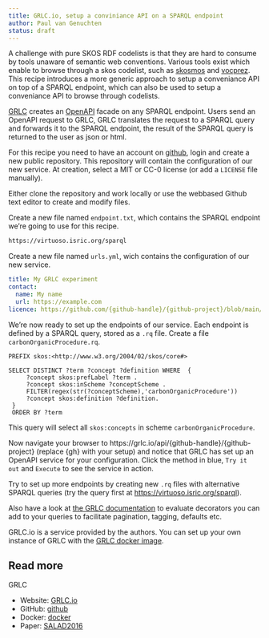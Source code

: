```yaml
---
title: GRLC.io, setup a conviniance API on a SPARQL endpoint
author: Paul van Genuchten
status: draft
---
```


A challenge with pure SKOS RDF codelists is that they are hard to consume by tools unaware of semantic web conventions.
Various tools exist which enable to browse through a skos codelist, such as [skosmos](./virtuoso.qmd) and 
[vocprez](https://github.com/RDFLib/VocPrez). This recipe introduces a more generic approach to setup a conveniance 
API on top of a SPARQL endpoint, which can also be used to setup a conveniance API to browse through codelists. 

[GRLC](https://grlc.io) creates an [OpenAPI](https://spec.openapis.org/) facade on any SPARQL endpoint. Users send an OpenAPI
request to GRLC, GRLC translates the request to a SPARQL query and forwards it to the SPARQL endpoint, the result of the SPARQL 
query is returned to the user as json or html.

For this recipe you need to have an account on [github](https://github.com), login and create a new public repository. 
This repository will contain the configuration of our new service. At creation, select a MIT or CC-0 license 
(or add a `LICENSE` file manually).

Either clone the repository and work locally or use the webbased Github text editor to create and modify files.

Create a new file named `endpoint.txt`, which contains the SPARQL endpoint we're going to use for this recipe.

```bash
https://virtuoso.isric.org/sparql
```

Create a new file named `urls.yml`, wich contains the configuration of our new service.

```yaml
title: My GRLC experiment
contact:
  name: My name
  url: https://example.com
licence: https://github.com/{github-handle}/{github-project}/blob/main/LICENSE
```

We're now ready to set up the endpoints of our service. Each endpoint is defined by a SPARQL query, stored as a `.rq` file. 
Create a file `carbonOrganicProcedure.rq`.

```sparql
PREFIX skos:<http://www.w3.org/2004/02/skos/core#>

SELECT DISTINCT ?term ?concept ?definition WHERE  {
     ?concept skos:prefLabel ?term .
     ?concept skos:inScheme ?conceptScheme .
     FILTER(regex(str(?conceptScheme),'carbonOrganicProcedure'))
     ?concept skos:definition ?definition.
 }
 ORDER BY ?term
```

This query will select all `skos:concepts` in scheme `carbonOrganicProcedure`.

Now navigate your browser to https://grlc.io/api/{github-handle}/{github-project} (replace {gh} with your setup) and 
notice that GRLC has set up an OpenAPI service for your configuration. Click the method in blue, `Try it out` and `Execute` 
to see the service in action.

Try to set up more endpoints by creating new `.rq` files with alternative SPARQL queries (try the query first at [https://virtuoso.isric.org/sparql](https://virtuoso.isric.org/sparql)).

Also have a look at [the GRLC documentation](https://github.com/CLARIAH/grlc#decorator-syntax) to evaluate decorators you can 
add to your queries to facilitate pagination, tagging, defaults etc.

GRLC.io is a service provided by the authors. You can set up your own instance of GRLC with the [GRLC docker image](https://hub.docker.com/r/clariah/grlc).

## Read more

GRLC

- Website: [GRLC.io](https://grlc.io)
- GitHub: [github](https://github.com/CLARIAH/grlc)
- Docker: [docker](https://hub.docker.com/r/clariah/grlc)
- Paper: [SALAD2016](https://www.albertmeronyo.org/wp-content/uploads/2016/04/SALAD2016_paper_4.pdf)



